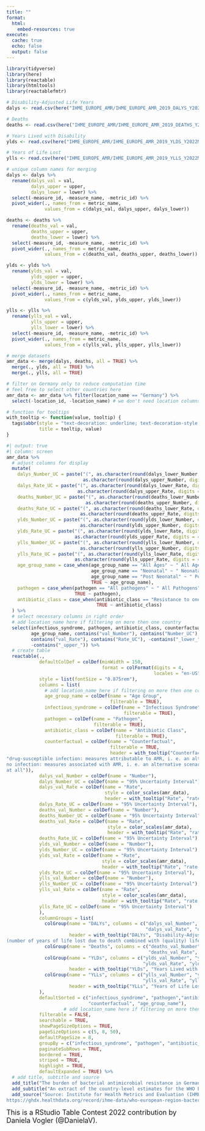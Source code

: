 ```yaml
---
title: ""
format: 
  html:
    embed-resources: true
execute:
  cache: true
  echo: false
  output: false
---
```


```r
library(tidyverse)
library(here)
library(reactable)
library(htmltools)
library(reactablefmtr)
```

```r
# Disability-Adjusted Life Years
dalys <- read.csv(here("IHME_EUROPE_AMR/IHME_EUROPE_AMR_2019_DALYS_Y2022M10D13.CSV"))

# Deaths
deaths <- read.csv(here("IHME_EUROPE_AMR/IHME_EUROPE_AMR_2019_DEATHS_Y2022M10D13D.CSV"))

# Years Lived with Disability
ylds <- read.csv(here("IHME_EUROPE_AMR/IHME_EUROPE_AMR_2019_YLDS_Y2022M10D13.CSV"))

# Years of Life Lost
ylls <- read.csv(here("IHME_EUROPE_AMR/IHME_EUROPE_AMR_2019_YLLS_Y2022M10D13.CSV"))
```

```r
# unique column names for merging
dalys <- dalys %>% 
  rename(dalys_val = val,
         dalys_upper = upper,
         dalys_lower = lower) %>% 
  select(-measure_id, -measure_name, -metric_id) %>%
  pivot_wider(., names_from = metric_name, 
              values_from = c(dalys_val, dalys_upper, dalys_lower))

deaths <- deaths %>% 
  rename(deaths_val = val,
         deaths_upper = upper,
         deaths_lower = lower) %>% 
  select(-measure_id, -measure_name, -metric_id) %>%
  pivot_wider(., names_from = metric_name, 
              values_from = c(deaths_val, deaths_upper, deaths_lower))

ylds <- ylds %>% 
  rename(ylds_val = val,
         ylds_upper = upper,
         ylds_lower = lower) %>% 
  select(-measure_id, -measure_name, -metric_id) %>%
  pivot_wider(., names_from = metric_name, 
              values_from = c(ylds_val, ylds_upper, ylds_lower))

ylls <- ylls %>% 
  rename(ylls_val = val,
         ylls_upper = upper,
         ylls_lower = lower) %>% 
  select(-measure_id, -measure_name, -metric_id) %>%
  pivot_wider(., names_from = metric_name, 
              values_from = c(ylls_val, ylls_upper, ylls_lower))

# merge datasets
amr_data <- merge(dalys, deaths, all = TRUE) %>% 
  merge(., ylds, all = TRUE) %>% 
  merge(., ylls, all = TRUE)
```

```r
# filter on Germany only to reduce computation time
# feel free to select other countries here
amr_data <- amr_data %>% filter(location_name == "Germany") %>% 
  select(-location_id, -location_name) # we don't need location columns if unique
```

```r
# function for tooltips
with_tooltip <- function(value, tooltip) {
  tags$abbr(style = "text-decoration: underline; text-decoration-style: dotted",
            title = tooltip, value)
}
```

```r
#| output: true
#| column: screen
amr_data %>%                                 
  # adjust columns for display
  mutate(
    dalys_Number_UC = paste("(", as.character(round(dalys_lower_Number, digits = 4)), ", ",
                            as.character(round(dalys_upper_Number, digits = 4)), ")", sep = ""),
    dalys_Rate_UC = paste("(", as.character(round(dalys_lower_Rate, digits = 4)), ", ",
                          as.character(round(dalys_upper_Rate, digits = 4)), ")", sep = ""),
    deaths_Number_UC = paste("(", as.character(round(deaths_lower_Number, digits = 4)), ", ",
                             as.character(round(deaths_upper_Number, digits = 4)), ")", sep = ""),
    deaths_Rate_UC = paste("(", as.character(round(deaths_lower_Rate, digits = 4)), ", ",
                           as.character(round(deaths_upper_Rate, digits = 4)), ")", sep = ""),
    ylds_Number_UC = paste("(", as.character(round(ylds_lower_Number, digits = 4)), ", ",
                           as.character(round(ylds_upper_Number, digits = 4)), ")", sep = ""),
    ylds_Rate_UC = paste("(", as.character(round(ylds_lower_Rate, digits = 4)), ", ",
                         as.character(round(ylds_upper_Rate, digits = 4)), ")", sep = ""),
    ylls_Number_UC = paste("(", as.character(round(ylls_lower_Number, digits = 4)), ", ",
                           as.character(round(ylls_upper_Number, digits = 4)), ")", sep = ""),
    ylls_Rate_UC = paste("(", as.character(round(ylls_lower_Rate, digits = 4)), ", ",
                         as.character(round(ylls_upper_Rate, digits = 4)), ")", sep = ""),
    age_group_name = case_when(age_group_name == "All Ages" ~ " All Ages",
                               age_group_name == "Neonatal" ~ " Neonatal",
                               age_group_name == "Post Neonatal" ~ " Post Neonatal",
                               TRUE ~ age_group_name),
    pathogen = case_when(pathogen == "All pathogens" ~ " All Pathogens",
                         TRUE ~ pathogen),
    antibiotic_class = case_when(antibiotic_class == "Resistance to one or more antibiotics" ~ " Resistance to one or more antibiotics",
                                 TRUE ~ antibiotic_class)
  ) %>% 
  # select necessary columns in right order
  # add location_name here if filtering on more then one country
  select(infectious_syndrome, pathogen, antibiotic_class, counterfactual, 
         age_group_name, contains("val_Number"), contains("Number_UC"),
         contains("val_Rate"), contains("Rate_UC"), -contains("_lower_"), 
         -contains("_upper_")) %>% 
  # create table
  reactable(.,
            defaultColDef = colDef(minWidth = 150,
                                   format = colFormat(digits = 4,
                                                      locales = "en-US")),
            style = list(fontSize = "0.875rem"),
            columns = list(
              # add location_name here if filtering on more then one country
              age_group_name = colDef(name = "Age Group",
                                      filterable = TRUE),
              infectious_syndrome = colDef(name = "Infectious Syndrome",
                                           filterable = TRUE),
              pathogen = colDef(name = "Pathogen",
                                filterable = TRUE),
              antibiotic_class = colDef(name = "Antibiotic Class",
                                        filterable = TRUE),
              counterfactual = colDef(name = "Counterfactual",
                                      filterable = TRUE,
                                      header = with_tooltip("Counterfactual",
"drug-susceptible infection: measures attributable to AMR, i. e. an alternative scenario where infections with resistant pathogens are replaced with susceptible ones
no infection: measures associated with AMR, i. e. an alternative scenario where drug-resistant infections would not occur
at all")),
            dalys_val_Number = colDef(name = "Number"),
            dalys_Number_UC = colDef(name = "95% Uncertainty Interval"),
            dalys_val_Rate = colDef(name = "Rate",  
                                    style = color_scales(amr_data),
                                    header = with_tooltip("Rate", "rate per 100000 population")),
            dalys_Rate_UC = colDef(name = "95% Uncertainty Interval"),
            deaths_val_Number = colDef(name = "Number"),
            deaths_Number_UC = colDef(name = "95% Uncertainty Interval"),
            deaths_val_Rate = colDef(name = "Rate",  
                                     style = color_scales(amr_data),
                                     header = with_tooltip("Rate", "rate per 100000 population")),
            deaths_Rate_UC = colDef(name = "95% Uncertainty Interval"),
            ylds_val_Number = colDef(name = "Number"),
            ylds_Number_UC = colDef(name = "95% Uncertainty Interval"),
            ylds_val_Rate = colDef(name = "Rate",  
                                   style = color_scales(amr_data),
                                   header = with_tooltip("Rate", "rate per 100000 population")),
            ylds_Rate_UC = colDef(name = "95% Uncertainty Interval"),
            ylls_val_Number = colDef(name = "Number"),
            ylls_Number_UC = colDef(name = "95% Uncertainty Interval"),
            ylls_val_Rate = colDef(name = "Rate",  
                                   style = color_scales(amr_data),
                                   header = with_tooltip("Rate", "rate per 100000 population")),
            ylls_Rate_UC = colDef(name = "95% Uncertainty Interval")
            ),
            columnGroups = list(
              colGroup(name = "DALYs", columns = c("dalys_val_Number", "dalys_Number_UC",
                                                   "dalys_val_Rate", "dalys_Rate_UC"),
                       header = with_tooltip("DALYs", "Disability-Adjusted Life Years
(number of years of life lost due to death combined with (quality) lifetime lost due to disability)")),
              colGroup(name = "Deaths", columns = c("deaths_val_Number", "deaths_Number_UC",
                                                    "deaths_val_Rate", "deaths_Rate_UC")),
              colGroup(name = "YLDs", columns = c("ylds_val_Number", "ylds_Number_UC",
                                                  "ylds_val_Rate", "ylds_Rate_UC"),
                       header = with_tooltip("YLDs", "Years Lived with Disability")),
              colGroup(name = "YLLs", columns = c("ylls_val_Number", "ylls_Number_UC",
                                                  "ylls_val_Rate", "ylls_Rate_UC"),
                       header = with_tooltip("YLLs", "Years of Life Lost"))
            ),
            defaultSorted = c("infectious_syndrome", "pathogen","antibiotic_class",
                              "counterfactual", "age_group_name"),
                     # add location_name here if filtering on more then one country
            filterable = FALSE,
            searchable = TRUE,
            showPageSizeOptions = TRUE,
            pageSizeOptions = c(5, 8, 50),
            defaultPageSize = 8,
            groupBy = c("infectious_syndrome", "pathogen", "antibiotic_class"),
            paginateSubRows = TRUE,
            bordered = TRUE,
            striped = TRUE,
            highlight = TRUE,
            defaultExpanded = TRUE) %>% 
  # add title, subtitle and source
  add_title("The burden of bacterial antimicrobial resistance in Germany in 2019") %>% 
  add_subtitle("An extract of the country-level estimates for the WHO European region") %>% 
  add_source("Source: Institute for Health Metrics and Evaluation (IHME), University of Oxford. WHO European Region Bacterial Antimicrobial Resistance Burden Estimates 2019. Seattle, United States of America: Institute for Health Metrics and Evaluation (IHME), 2022
https://ghdx.healthdata.org/record/ihme-data/who-european-region-bacterial-antimicrobial-resistance-burden-estimates-2019")
```

<font size="4"> This is a RStudio Table Contest 2022 contribution by Daniela Vogler (\@DanielaV).

